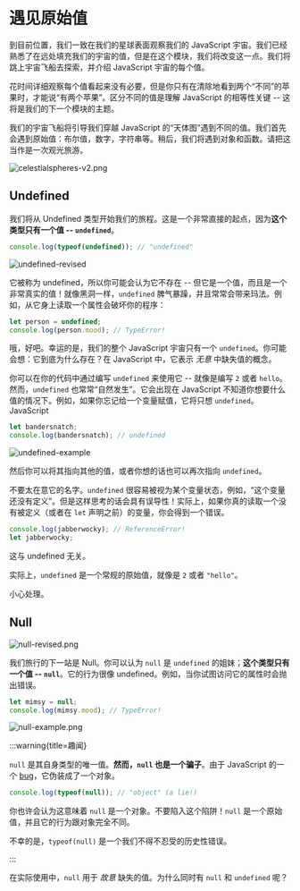 # 遇见原始值

到目前位置，我们一致在我们的星球表面观察我们的 JavaScript 宇宙。我们已经熟悉了在远处填充我们的宇宙的值，但是在这个模块，我们将改变这一点。我们将跳上宇宙飞船去探索，并介绍 JavaScript 宇宙的每个值。

花时间详细观察每个值看起来没有必要，但是你只有在清除地看到两个“不同”的苹果时，才能说“有两个苹果”。区分不同的值是理解 JavaScript 的相等性关键 -- 这将是我们的下一个模块的主题。

我们的宇宙飞船将引导我们穿越 JavaScript 的“天体图”遇到不同的值。我们首先会遇到原始值：布尔值，数字，字符串等。稍后，我们将遇到对象和函数。请把这当作是一次观光旅游。

![celestialspheres-v2.png](/celestialspheres-v2.png)

## Undefined

我们将从 Undefined 类型开始我们的旅程。这是一个非常直接的起点，因为**这个类型只有一个值 -- `undefined`**。

```js
console.log(typeof(undefined)); // "undefined"
```

![undefined-revised](/undefined-revised.png)

它被称为 undefined，所以你可能会认为它不存在 -- 但它是一个值，而且是一个非常真实的值！就像黑洞一样，`undefined` 脾气暴躁，并且常常会带来玛法。例如，从它身上读取一个属性会破坏你的程序：

```js
let person = undefined;
console.log(person.mood); // TypeError!
```

哦，好吧。幸运的是，我们的整个 JavaScript 宇宙只有一个 `undefined`。你可能会想：它到底为什么存在？在 JavaScript 中，它表示 _无意_ 中缺失值的概念。

你可以在你的代码中通过编写 `undefined` 来使用它 -- 就像是编写 `2` 或者 `hello`。然而，`undefined` 也常常“自然发生”。它会出现在 JavaScript 不知道你想要什么值的情况下。例如，如果你忘记给一个变量赋值，它将只想 `undefined`。JavaScript

```js
let bandersnatch;
console.log(bandersnatch); // undefined
```

![undefined-example](/undefined-example.png)

然后你可以将其指向其他的值，或者你想的话也可以再次指向 `undefined`。

不要太在意它的名字。`undefined` 很容易被视为某个变量状态，例如，“这个变量还没有定义”。但是这样思考的话会具有误导性！实际上，如果你真的读取一个没有被定义（或者在 `let` 声明之前）的变量，你会得到一个错误。

```js
console.log(jabberwocky); // ReferenceError!
let jabberwocky;
```

这与 undefined 无关。

实际上，`undefined` 是一个常规的原始值，就像是 `2` 或者 `"hello"`。

小心处理。

## Null

![null-revised.png](/null-revised.png)

我们旅行的下一站是 Null。你可以认为 `null` 是 `undefined` 的姐妹；**这个类型只有一个值 -- `null`**。它的行为很像 undefined。例如，当你试图访问它的属性时会抛出错误。

```js
let mimsy = null;
console.log(mimsy.mood); // TypeError!
```

![null-example.png](/null-example.png)

:::warning{title=趣闻}

`null` 是其自身类型的唯一值。**然而，`null` 也是一个骗子**。由于 JavaScript 的一个 [bug](https://2ality.com/2013/10/typeof-null.html)，它伪装成了一个对象。

```js
console.log(typeof(null)); // "object" (a lie!)
```

你也许会认为这意味着 `null` 是一个对象。不要陷入这个陷阱！`null` 是一个原始值，并且它的行为跟对象完全不同。

不幸的是，`typeof(null)` 是一个我们不得不忍受的历史性错误。

:::

在实际使用中，`null` 用于 _故意_ 缺失的值。为什么同时有 `null` 和 `undefined` 呢？

